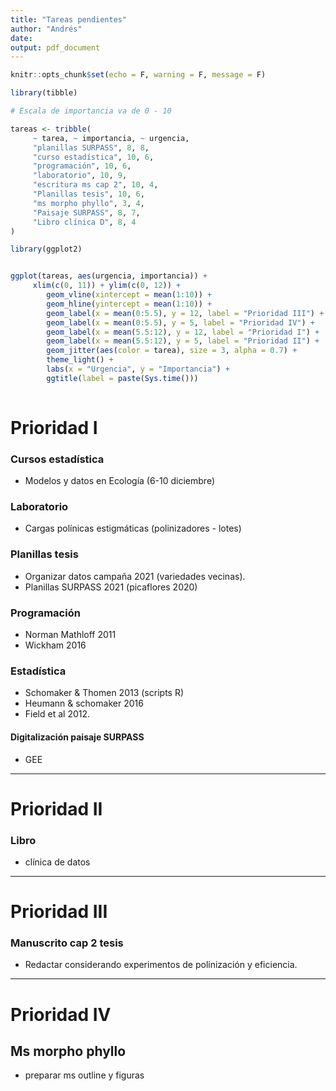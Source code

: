 ```yaml
---
title: "Tareas pendientes"
author: "Andrés"
date: 
output: pdf_document
---
```


```r
knitr::opts_chunk$set(echo = F, warning = F, message = F)
```


```r

library(tibble)

# Escala de importancia va de 0 - 10

tareas <- tribble(
     ~ tarea, ~ importancia, ~ urgencia,
     "planillas SURPASS", 8, 8,
     "curso estadística", 10, 6,
     "programación", 10, 6,
     "laboratorio", 10, 9,
     "escritura ms cap 2", 10, 4,
     "Planillas tesis", 10, 6,
     "ms morpho phyllo", 3, 4,
     "Paisaje SURPASS", 8, 7,
     "Libro clínica D", 8, 4
)

library(ggplot2)


ggplot(tareas, aes(urgencia, importancia)) +
     xlim(c(0, 11)) + ylim(c(0, 12)) +
        geom_vline(xintercept = mean(1:10)) +
        geom_hline(yintercept = mean(1:10)) +
        geom_label(x = mean(0:5.5), y = 12, label = "Prioridad III") +
        geom_label(x = mean(0:5.5), y = 5, label = "Prioridad IV") +
        geom_label(x = mean(5.5:12), y = 12, label = "Prioridad I") +
        geom_label(x = mean(5.5:12), y = 5, label = "Prioridad II") + 
        geom_jitter(aes(color = tarea), size = 3, alpha = 0.7) + 
        theme_light() +
        labs(x = "Urgencia", y = "Importancia") +
        ggtitle(label = paste(Sys.time()))
        
```

\pagebreak

# Prioridad I 

### Cursos estadística
- Modelos y datos en Ecología (6-10 diciembre)

### Laboratorio
- Cargas polínicas estigmáticas (polinizadores - lotes)

### Planillas tesis
- Organizar datos campaña 2021 (variedades vecinas).
- Planillas SURPASS 2021 (picaflores 2020)

### Programación
- Norman Mathloff 2011
- Wickham 2016 

### Estadística
- Schomaker & Thomen 2013 (scripts R)
- Heumann & schomaker 2016
- Field et al 2012.

#### Digitalización paisaje SURPASS
- GEE

------------------------------------

# Prioridad II

### Libro
- clínica de datos 




----------------------------------------

# Prioridad III

### Manuscrito cap 2 tesis
- Redactar considerando experimentos de polinización y eficiencia.



------------------------------------
# Prioridad IV

## Ms morpho phyllo
- preparar ms outline y figuras












